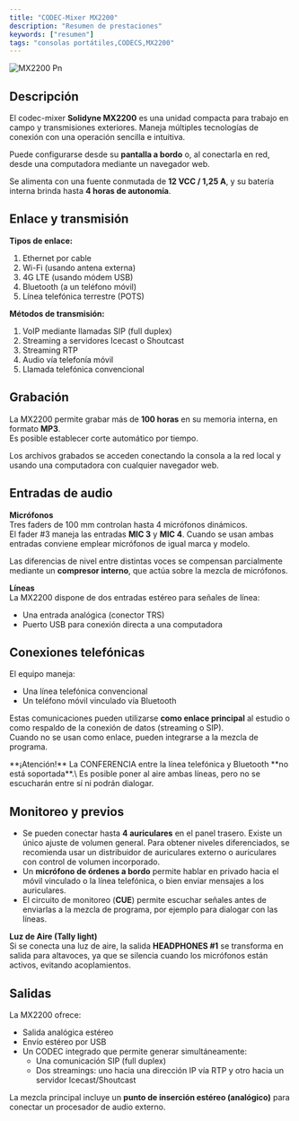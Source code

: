 ```yaml
---
title: "CODEC-Mixer MX2200"
description: "Resumen de prestaciones"
keywords: ["resumen"]
tags: "consolas portátiles,CODECS,MX2200"
---
```


![MX2200 Pn](/images/thumbnails/MX2200.png)

## Descripción

El codec-mixer **Solidyne MX2200** es una unidad compacta para trabajo en campo y transmisiones exteriores. Maneja múltiples tecnologías de conexión con una operación sencilla e intuitiva.

Puede configurarse desde su **pantalla a bordo** o, al conectarla en red, desde una computadora mediante un navegador web.

Se alimenta con una fuente conmutada de **12 VCC / 1,25 A**, y su batería interna brinda hasta **4 horas de autonomía**.

## Enlace y transmisión

**Tipos de enlace:**

1. Ethernet por cable
2. Wi-Fi (usando antena externa)
3. 4G LTE (usando módem USB)
4. Bluetooth (a un teléfono móvil)
5. Línea telefónica terrestre (POTS)

**Métodos de transmisión:**

1. VoIP mediante llamadas SIP (full duplex)
2. Streaming a servidores Icecast o Shoutcast
3. Streaming RTP
4. Audio vía telefonía móvil
5. Llamada telefónica convencional

## Grabación

La MX2200 permite grabar más de **100 horas** en su memoria interna, en formato **MP3**.\
Es posible establecer corte automático por tiempo.

Los archivos grabados se acceden conectando la consola a la red local y usando una computadora con cualquier navegador web.

## Entradas de audio

**Micrófonos**\
Tres faders de 100 mm controlan hasta 4 micrófonos dinámicos. \
El fader #3 maneja las entradas **MIC 3** y **MIC 4**. Cuando se usan ambas entradas conviene emplear micrófonos de igual marca y modelo.

Las diferencias de nivel entre distintas voces se compensan parcialmente mediante un **compresor interno**, que actúa sobre la mezcla de micrófonos.

**Líneas**\
La MX2200 dispone de dos entradas estéreo para señales de línea:

- Una entrada analógica (conector TRS)
- Puerto USB para conexión directa a una computadora

## Conexiones telefónicas

El equipo maneja:

- Una línea telefónica convencional
- Un teléfono móvil vinculado vía Bluetooth

Estas comunicaciones pueden utilizarse **como enlace principal** al estudio o como respaldo de la conexión de datos (streaming o SIP).\
Cuando no se usan como enlace, pueden integrarse a la mezcla de programa.

<Warning>
  **¡Atención!** La CONFERENCIA entre la línea telefónica y Bluetooth **no está soportada**.\
  Es posible poner al aire ambas líneas, pero no se escucharán entre sí ni podrán dialogar.
</Warning>

## Monitoreo y previos

- Se pueden conectar hasta **4 auriculares** en el panel trasero. Existe un único ajuste de volumen general. Para obtener niveles diferenciados, se recomienda usar un distribuidor de auriculares externo o auriculares con control de volumen incorporado.
- Un **micrófono de órdenes a bordo** permite hablar en privado hacia el móvil vinculado o la línea telefónica, o bien enviar mensajes a los auriculares.
- El circuito de monitoreo (**CUE**) permite escuchar señales antes de enviarlas a la mezcla de programa, por ejemplo para dialogar con las líneas.

**Luz de Aire (Tally light)**\
Si se conecta una luz de aire, la salida **HEADPHONES #1** se transforma en salida para altavoces, ya que se silencia cuando los micrófonos están activos, evitando acoplamientos.

## Salidas

La MX2200 ofrece:

- Salida analógica estéreo
- Envío estéreo por USB
- Un CODEC integrado que permite generar simultáneamente:
  - Una comunicación SIP (full duplex)
  - Dos streamings: uno hacia una dirección IP vía RTP y otro hacia un servidor Icecast/Shoutcast

La mezcla principal incluye un **punto de inserción estéreo (analógico)** para conectar un procesador de audio externo.